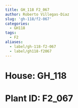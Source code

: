 ```yaml
---
title: GH_118 F2_067
author: Roberto Villegas-Diaz
slug: 'gh-118/f2-067'
categories:
  - GH118
tags:
  - F2
aliases:
  - label/gh-118-f2-067
  - label/gh118-f2067
---
```


# **House**: GH_118
# **Plant ID**: F2_067
